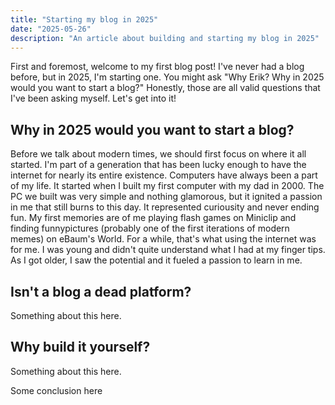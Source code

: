 ```yaml
---
title: "Starting my blog in 2025"
date: "2025-05-26"
description: "An article about building and starting my blog in 2025"
---
```


First and foremost, welcome to my first blog post! I've never had a blog before,
but in 2025, I'm starting one. You might ask "Why Erik? Why in 2025 would you 
want to start a blog?" Honestly, those are all valid questions that I've been 
asking myself. Let's get into it!

## Why in 2025 would you want to start a blog?
Before we talk about modern times, we should first focus on where it all started. 
I'm part of a generation that has been lucky enough to have the internet for
nearly its entire existence. Computers have always been a part of my life. It
started when I built my first computer with my dad in 2000. The PC we built 
was very simple and nothing glamorous, but it ignited a passion in me that still
burns to this day. It represented curiousity and never ending fun. My first
memories are of me playing flash games on Miniclip and finding funnypictures 
(probably one of the first iterations of modern memes) on eBaum's World. For a
while, that's what using the internet was for me. I was young and didn't quite
understand what I had at my finger tips. As I got older, I saw the potential
and it fueled a passion to learn in me.

## Isn't a blog a dead platform?
Something about this here.

## Why build it yourself?
Something about this here.

Some conclusion here
